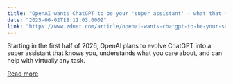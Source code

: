 ```yaml
---
title: "OpenAI wants ChatGPT to be your 'super assistant' - what that means"
date: "2025-06-02T18:11:03.000Z"
link: "https://www.zdnet.com/article/openai-wants-chatgpt-to-be-your-super-assistant-what-that-means/"
---
```


Starting in the first half of 2026, OpenAI plans to evolve ChatGPT into a super assistant that knows you, understands what you care about, and can help with virtually any task.

[Read more](https://www.zdnet.com/article/openai-wants-chatgpt-to-be-your-super-assistant-what-that-means/)
